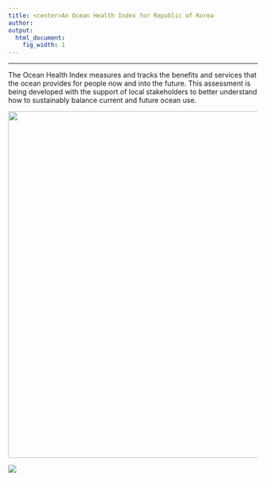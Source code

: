 ```yaml
---
title: <center>An Ocean Health Index for Republic of Korea
author:  
output:
  html_document:
    fig_width: 1
---
```


----

The Ocean Health Index measures and tracks the benefits and services that the ocean provides for people now and into the future. This assessment is being developed with the support of local stakeholders to better understand how to sustainably balance current and future ocean use.


<center><img src="images/school_fish_NOAA_David Burdick.jpg" width="700px"></center>  

[![](images/ohi-logo.png)](http://ohi-science.org)
